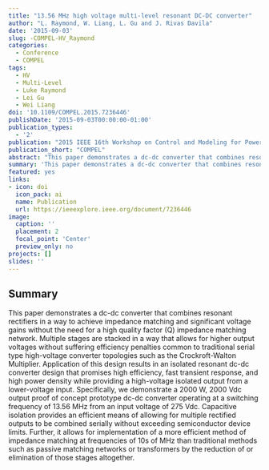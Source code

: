 ```yaml
---
title: "13.56 MHz high voltage multi-level resonant DC-DC converter"
author: "L. Raymond, W. Liang, L. Gu and J. Rivas Davila"
date: '2015-09-03'
slug: -COMPEL-HV_Raymond
categories:
  - Conference
  - COMPEL
tags: 
  - HV
  - Multi-Level
  - Luke Raymond
  - Lei Gu
  - Wei Liang
doi: '10.1109/COMPEL.2015.7236446'
publishDate: '2015-09-03T00:00:00-01:00'
publication_types:
  - '2'
publication: "2015 IEEE 16th Workshop on Control and Modeling for Power Electronics (COMPEL)"
publication_short: "COMPEL"
abstract: "This paper demonstrates a dc-dc converter that combines resonant rectifiers in a way to achieve impedance matching and significant voltage gains without the need for a high quality factor (Q) impedance matching network. Multiple stages are stacked in a way that allows for higher output voltages without suffering efficiency penalties common to traditional serial type high-voltage converter topologies such as the Crockroft-Walton Multiplier. Application of this design results in an isolated resonant dc-dc converter design that promises high efficiency, fast transient response, and high power density while providing a high-voltage isolated output from a lower-voltage input. Specifically, we demonstrate a 2000 W, 2000 Vdc output proof of concept prototype dc-dc converter operating at a switching frequency of 13.56 MHz from an input voltage of 275 Vdc. Capacitive isolation provides an efficient means of allowing for multiple rectified outputs to be combined serially without exceeding semiconductor device limits. Further, it allows for implementation of a more efficient method of impedance matching at frequencies of 10s of MHz than traditional methods such as passive matching networks or transformers by the reduction of or elimination of those stages altogether."
summary: 'This paper demonstrates a dc-dc converter that combines resonant rectifiers in a way to achieve impedance matching and significant voltage gains without the need for a high quality factor (Q) impedance matching network. Multiple stages are stacked in a way that allows for higher output voltages without suffering efficiency penalties common to traditional serial type high-voltage converter topologies such as the Crockroft-Walton Multiplier. Application of this design results in an isolated resonant dc-dc converter design that promises high efficiency, fast transient response, and high power density while providing a high-voltage isolated output from a lower-voltage input.'
featured: yes
links:
- icon: doi
  icon_pack: ai
  name: Publication
  url: https://ieeexplore.ieee.org/document/7236446
image:
  caption: ''
  placement: 2
  focal_point: 'Center'
  preview_only: no
projects: []
slides: ''
---
```


## Summary

This paper demonstrates a dc-dc converter that combines resonant rectifiers in a way to achieve impedance matching and significant voltage gains without the need for a high quality factor (Q) impedance matching network. Multiple stages are stacked in a way that allows for higher output voltages without suffering efficiency penalties common to traditional serial type high-voltage converter topologies such as the Crockroft-Walton Multiplier. Application of this design results in an isolated resonant dc-dc converter design that promises high efficiency, fast transient response, and high power density while providing a high-voltage isolated output from a lower-voltage input. Specifically, we demonstrate a 2000 W, 2000 Vdc output proof of concept prototype dc-dc converter operating at a switching frequency of 13.56 MHz from an input voltage of 275 Vdc. Capacitive isolation provides an efficient means of allowing for multiple rectified outputs to be combined serially without exceeding semiconductor device limits. Further, it allows for implementation of a more efficient method of impedance matching at frequencies of 10s of MHz than traditional methods such as passive matching networks or transformers by the reduction of or elimination of those stages altogether.